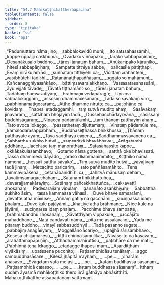 ```yaml
---
title: "54.7 Mahākoṭṭhikattheraapadāna"
tableOfContents: false
sidebar:
  order: 8
type: "tipitaka"
basket: "su"
book: "ap1"
---
```



<DynamicBreadcrumb />

<Division number="221" book="ap1">

<Paragraph number="7180" type="verses" book="ap1">
_“Padumuttaro nāma jino,_  
_sabbalokavidū muni;_  
_Ito satasahassamhi,_  
_kappe uppajji cakkhumā._  

</Paragraph>

</Division>
<Division number="222" book="ap1">

<Paragraph number="7181" type="verses" book="ap1">
_Ovādako viññāpako,_  
_tārako sabbapāṇinaṃ;_  
_Desanākusalo buddho,_  
_tāresi janataṃ bahuṃ._  

</Paragraph>

</Division>
<Division number="223" book="ap1">

<Paragraph number="7182" type="verses" book="ap1">
_Anukampako kāruṇiko,_  
_hitesī sabbapāṇinaṃ;_  
_Sampatte titthiye sabbe,_  
_pañcasīle patiṭṭhapi._  

</Paragraph>

</Division>
<Division number="224" book="ap1">

<Paragraph number="7183" type="verses" book="ap1">
_Evaṃ nirākulaṃ āsi,_  
_suññataṃ titthiyehi ca;_  
_Vicittaṃ arahantehi,_  
_vasībhūtehi tādibhi._  

</Paragraph>

</Division>
<Division number="225" book="ap1">

<Paragraph number="7184" type="verses" book="ap1">
_Ratanānaṭṭhapaññāsaṃ,_  
_uggato so mahāmuni;_  
_Kañcanagghiyasaṅkāso,_  
_bāttiṃsavaralakkhaṇo._  

</Paragraph>

</Division>
<Division number="226" book="ap1">

<Paragraph number="7185" type="verses" book="ap1">
_Vassasatasahassāni,_  
_āyu vijjati tāvade;_  
_Tāvatā tiṭṭhamāno so,_  
_tāresi janataṃ bahuṃ._  

</Paragraph>

</Division>
<Division number="227" book="ap1">

<Paragraph number="7186" type="verses" book="ap1">
_Tadāhaṃ haṃsavatiyaṃ,_  
_brāhmaṇo vedapāragū;_  
_Upecca sabbalokaggaṃ,_  
_assosiṃ dhammadesanaṃ._  

</Paragraph>

</Division>
<Division number="228" book="ap1">

<Paragraph number="7187" type="verses" book="ap1">
_Tadā so sāvakaṃ vīro,_  
_pabhinnamatigocaraṃ;_  
_Atthe dhamme nirutte ca,_  
_paṭibhāne ca kovidaṃ._  

</Paragraph>

</Division>
<Division number="229" book="ap1">

<Paragraph number="7188" type="verses" book="ap1">
_Ṭhapesi etadaggamhi,_  
_taṃ sutvā mudito ahaṃ;_  
_Sasāvakaṃ jinavaraṃ,_  
_sattāhaṃ bhojayiṃ tadā._  

</Paragraph>

</Division>
<Division number="230" book="ap1">

<Paragraph number="7189" type="verses" book="ap1">
_Dussehacchādayitvāna,_  
_sasissaṃ buddhisāgaraṃ;_  
_Nipacca pādamūlamhi,_  
_taṃ ṭhānaṃ patthayiṃ ahaṃ._  

</Paragraph>

</Division>
<Division number="231" book="ap1">

<Paragraph number="7190" type="verses" book="ap1">
_Tato avoca lokaggo,_  
_‘passathetaṃ dijuttamaṃ;_  
_Vinataṃ pādamūle me,_  
_kamalodarasappabhaṃ._  

</Paragraph>

</Division>
<Division number="232" book="ap1">

<Paragraph number="7191" type="verses" book="ap1">
_Buddhaseṭṭhassa bhikkhussa,_  
_Ṭhānaṃ patthayate ayaṃ;_  
_Tāya saddhāya cāgena,_  
_Saddhammassavanena ca._  

</Paragraph>

</Division>
<Division number="233" book="ap1">

<Paragraph number="7192" type="verses" book="ap1">
_Sabbattha sukhito hutvā,_  
_saṃsaritvā bhavābhave;_  
_Anāgatamhi addhāne,_  
_lacchase taṃ manorathaṃ._  

</Paragraph>

</Division>
<Division number="234" book="ap1">

<Paragraph number="7193" type="verses" book="ap1">
_Satasahassito kappe,_  
_okkākakulasambhavo;_  
_Gotamo nāma gottena,_  
_satthā loke bhavissati._  

</Paragraph>

</Division>
<Division number="235" book="ap1">

<Paragraph number="7194" type="verses" book="ap1">
_Tassa dhammesu dāyādo,_  
_oraso dhammanimmito;_  
_Koṭṭhiko nāma nāmena,_  
_hessati satthu sāvako’._  

</Paragraph>

</Division>
<Division number="236" book="ap1">

<Paragraph number="7195" type="verses" book="ap1">
_Taṃ sutvā mudito hutvā,_  
_yāvajīvaṃ tadā jinaṃ;_  
_Mettacitto paricariṃ,_  
_sato paññāsamāhito._  

</Paragraph>

</Division>
<Division number="237" book="ap1">

<Paragraph number="7196" type="verses" book="ap1">
_Tena kammavipākena,_  
_cetanāpaṇidhīhi ca;_  
_Jahitvā mānusaṃ dehaṃ,_  
_tāvatiṃsamagacchahaṃ._  

</Paragraph>

</Division>
<Division number="238" book="ap1">

<Paragraph number="7197" type="verses" book="ap1">
_Satānaṃ tīṇikkhattuñca,_  
_devarajjamakārayiṃ;_  
_Satānaṃ pañcakkhattuñca,_  
_cakkavattī ahosahaṃ._  

</Paragraph>

</Division>
<Division number="239" book="ap1">

<Paragraph number="7198" type="verses" book="ap1">
_Padesarajjaṃ vipulaṃ,_  
_gaṇanāto asaṅkhiyaṃ;_  
_Sabbattha sukhito āsiṃ,_  
_tassa kammassa vāhasā._  

</Paragraph>

</Division>
<Division number="240" book="ap1">

<Paragraph number="7199" type="verses" book="ap1">
_Duve bhave saṃsarāmi,_  
_devatte atha mānuse;_  
_Aññaṃ gatiṃ na gacchāmi,_  
_suciṇṇassa idaṃ phalaṃ._  

</Paragraph>

</Division>
<Division number="241" book="ap1">

<Paragraph number="7200" type="verses" book="ap1">
_Duve kule pajāyāmi,_  
_khattiye atha brāhmaṇe;_  
_Nīce kule na jāyāmi,_  
_suciṇṇassa idaṃ phalaṃ._  

</Paragraph>

</Division>
<Division number="242" book="ap1">

<Paragraph number="7201" type="verses" book="ap1">
_Pacchime bhave sampatte,_  
_brahmabandhu ahosahaṃ;_  
_Sāvatthiyaṃ vippakule,_  
_paccājāto mahaddhane._  

</Paragraph>

</Division>
<Division number="243" book="ap1">

<Paragraph number="7202" type="verses" book="ap1">
_Mātā candavatī nāma,_  
_pitā me assalāyano;_  
_Yadā me pitaraṃ buddho,_  
_vinayī sabbasuddhiyā._  

</Paragraph>

</Division>
<Division number="244" book="ap1">

<Paragraph number="7203" type="verses" book="ap1">
_Tadā pasanno sugate,_  
_pabbajiṃ anagāriyaṃ;_  
_Moggallāno ācariyo,_  
_upajjhā sārisambhavo._  

</Paragraph>

</Division>
<Division number="245" book="ap1">

<Paragraph number="7204" type="verses" book="ap1">
_Kesesu chijjamānesu,_  
_diṭṭhi chinnā samūlikā;_  
_Nivāsento ca kāsāvaṃ,_  
_arahattamapāpuṇiṃ._  

</Paragraph>

</Division>
<Division number="246" book="ap1">

<Paragraph number="7205" type="verses" book="ap1">
_Atthadhammaniruttīsu,_  
_paṭibhāne ca me mati;_  
_Pabhinnā tena lokaggo,_  
_etadagge ṭhapesi maṃ._  

</Paragraph>

</Division>
<Division number="247" book="ap1">

<Paragraph number="7206" type="verses" book="ap1">
_Asandiṭṭhaṃ viyākāsiṃ,_  
_upatissena pucchito;_  
_Paṭisambhidāsu tenāhaṃ,_  
_aggo sambuddhasāsane._  

</Paragraph>

</Division>
<Division number="248" book="ap1">

<Paragraph number="7207" type="verses" book="ap1">
_Kilesā jhāpitā mayhaṃ,_  
_ …pe… _  
_viharāmi anāsavo._  

</Paragraph>

</Division>
<Division number="249" book="ap1">

<Paragraph number="7208" type="verses" book="ap1">
_Svāgataṃ vata me āsi,_  
_ …pe… _  
_kataṃ buddhassa sāsanaṃ._  

</Paragraph>

</Division>
<Division number="250" book="ap1">

<Paragraph number="7209" type="verses" book="ap1">
_Paṭisambhidā catasso,_  
_ …pe… _  
_kataṃ buddhassa sāsanaṃ”._  

</Paragraph>

<Paragraph number="7210" book="ap1">
Itthaṃ sudaṃ āyasmā mahākoṭṭhiko thero imā gāthāyo abhāsitthāti.

</Paragraph>
</Division>

<Paragraph number="7211" type="center" book="ap1">
Mahākoṭṭhikattherassāpadānaṃ sattamaṃ.
</Paragraph>